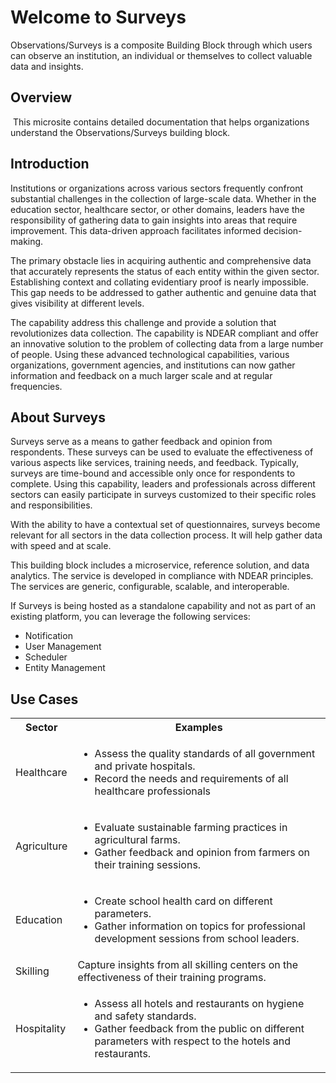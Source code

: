 
# Welcome to Surveys

Observations/Surveys is a composite Building Block through which users can observe an institution, an individual or themselves to collect valuable data and insights.

## Overview
​
This microsite contains detailed documentation that helps organizations understand the Observations/Surveys building block.

## Introduction

Institutions or organizations across various sectors frequently confront substantial challenges in the collection of large-scale data. Whether in the education sector, healthcare sector, or other domains, leaders have the responsibility of gathering data to gain insights into areas that require improvement. This data-driven approach facilitates informed decision-making. 

The primary obstacle lies in acquiring authentic and comprehensive data that accurately represents the status of each entity within the given sector. Establishing context and collating evidentiary proof is nearly impossible. This gap needs to be addressed to gather authentic and genuine data that gives visibility at different levels. 

The <ProductName /> capability address this challenge and provide a solution that revolutionizes data collection. The capability is NDEAR compliant and offer an innovative solution to the problem of collecting data from a large number of people. Using these advanced technological capabilities, various organizations, government agencies,  and institutions can now gather information and feedback on a much larger scale and at regular frequencies.

## About Surveys

Surveys serve as a means to gather feedback and opinion from respondents. These surveys can be used to  evaluate the effectiveness of various aspects like services, training needs, and feedback. Typically, surveys are time-bound and accessible only once for respondents to complete. Using this capability, leaders and professionals across different sectors can easily participate in surveys customized to their specific roles and responsibilities.

With the ability to have a contextual set of questionnaires, surveys become relevant for all sectors in the data collection process. It will help gather data with speed and at scale. 

>

This building block includes a microservice, reference solution, and data analytics. The service is developed in compliance with NDEAR principles. The services are generic, configurable, scalable, and interoperable.

If Surveys is being hosted as a standalone capability and not as part of an existing platform, you can leverage the following services:

* Notification
* User Management
* Scheduler 
* Entity Management

## Use Cases

<table>
<tr>
    <th>Sector</th>
    <th>Examples</th>
</tr>
<tr>
    <td>Healthcare</td>
    <td><ul><li>Assess the quality standards of all government and private hospitals.</li><li>Record the needs and requirements of all healthcare professionals
</li></ul></td>
</tr>
<tr>
    <td>Agriculture</td>
    <td><ul><li>Evaluate sustainable farming practices in agricultural farms.</li><li>Gather feedback and opinion from farmers on their training sessions.</li></ul></td>
</tr>
<tr>
    <td>Education</td>
    <td><ul><li>Create school health card on different parameters.</li><li>Gather information on topics for professional development sessions from school leaders.</li></ul></td>
</tr>
<tr>
    <td>Skilling</td>
    <td>Capture insights from all skilling centers on the effectiveness of their training programs.</td>
</tr>
<tr>
    <td>Hospitality</td>
    <td><ul><li>Assess all hotels and restaurants on hygiene and safety standards.</li><li>Gather feedback from the public on different parameters with respect to the hotels and restaurants.</li></ul></td>
</tr>
</table>




